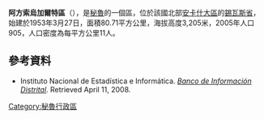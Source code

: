 '''阿方索烏加爾特區'''（{{lang-es|Distrito de Alfonso Ugarte}}），是[[秘魯|秘魯]]的一個區，位於該國北部[[安卡什大區|安卡什大區]]的[[錫瓦斯省_(安卡什大區)|錫瓦斯省]]，始建於1953年3月27日，面積80.71平方公里，海拔高度3,205米，2005年人口905，人口密度為每平方公里11人。

==參考資料==
*{{es icon}} Instituto Nacional de Estadística e Informática. ''[https://web.archive.org/web/20080423164200/http://desa.inei.gob.pe/mapas/bid/ Banco de Información Distrital]''. Retrieved April 11, 2008.

{{coord|8|34|35|S|77|37|51|W|region:PE_source:kolossus-nowiki|display=title}}

{{Peru-geo-stub}}
[[Category:秘魯行政區|Category:秘魯行政區]]